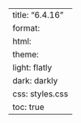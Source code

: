 ---
title: "6.4.16"
format:
    html:
        theme:
            light: flatly
            dark: darkly
        css: styles.css
        toc: true
---